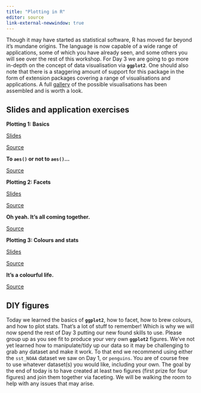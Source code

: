 ```yaml
---
title: "Plotting in R"
editor: source
link-external-newwindow: true
---
```


Though it may have started as statistical software, R has moved far beyond it's mundane origins. The language is now capable of a wide range of applications, some of which you have already seen, and some others you will see over the rest of this workshop. For Day 3 we are going to go more in-depth on the concept of data visualisation via **`ggplot2`**. One should also note that there is a staggering amount of support for this package in the form of extension packages covering a range of visualisations and applications. A full [gallery](https://r-graph-gallery.com/) of the possible visualisations has been assembled and is worth a look.

## Slides and application exercises

::: slide-deck
**Plotting 1: Basics**

::: slides
[Slides](https://face-it-project.github.io/R_workshop/course_material/_slides/plots_1_basics.html)
:::

::: source
[Source](https://github.com/FACE-IT-project/R_workshop/tree/main/course_material/_slides/plots_1_basics.qmd)
:::
:::

::: application-exercise
**To `aes()` or not to `aes()`...**

::: source
[Source](https://github.com/FACE-IT-project/R_workshop/tree/main/course_material/exercises/plots_1_basics.R)
:::
:::

::: slide-deck
**Plotting 2: Facets**

::: slides
[Slides](https://face-it-project.github.io/R_workshop/course_material/_slides/plots_2_facets.html)
:::

::: source
[Source](https://github.com/FACE-IT-project/R_workshop/tree/main/course_material/_slides/plots_2_facets.qmd)
:::
:::

::: application-exercise
**Oh yeah. It's all coming together.**

::: source
[Source](https://github.com/FACE-IT-project/R_workshop/tree/main/course_material/exercises/plots_2_facets.R)
:::
:::

::: slide-deck
**Plotting 3: Colours and stats**

::: slides
[Slides](https://face-it-project.github.io/R_workshop/course_material/_slides/plots_3_colour.html)
:::

::: source
[Source](https://github.com/FACE-IT-project/R_workshop/tree/main/course_material/_slides/plots_3_colour.qmd)
:::
:::

::: application-exercise
**It's a colourful life.**

::: source
[Source](https://github.com/FACE-IT-project/R_workshop/tree/main/course_material/exercises/plots_3_colour.R)
:::
:::

## DIY figures

Today we learned the basics of **`ggplot2`**, how to facet, how to brew colours, and how to plot stats. That's a lot of stuff to remember! Which is why we will now spend the rest of Day 3 putting our new found skills to use. Please group up as you see fit to produce your very own **`ggplot2`** figures. We've not yet learned how to manipulate/tidy up our data so it may be challenging to grab any dataset and make it work. To that end we recommend using either the `sst_NOAA` dataset we saw on Day 1, or `penguins`. You are of course free to use whatever dataset(s) you would like, including your own. The goal by the end of today is to have created at least two figures (first prize for four figures) and join them together via faceting. We will be walking the room to help with any issues that may arise.

